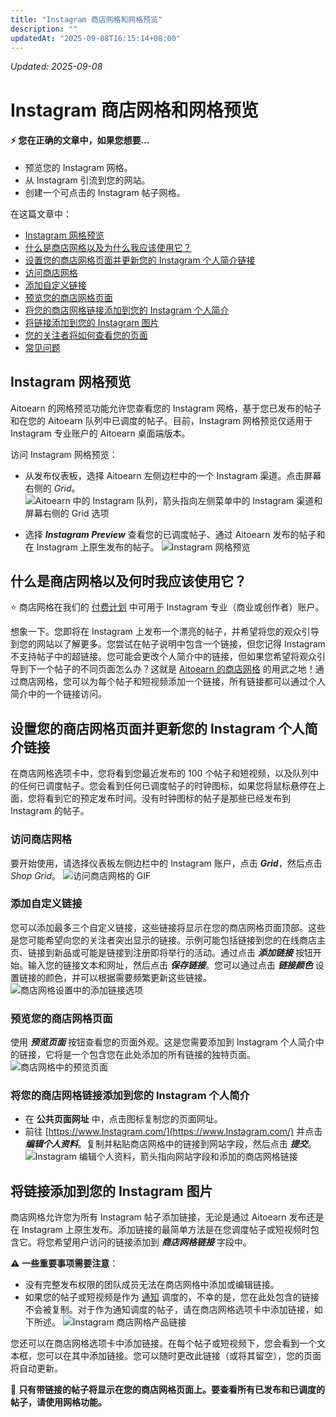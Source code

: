```yaml
---
title: "Instagram 商店网格和网格预览"
description: ""
updatedAt: "2025-09-08T16:15:14+08:00"
---
```

<!-- UPDATED_AT -->
_Updated: 2025-09-08_

# Instagram 商店网格和网格预览

#### ⚡️ 您在正确的文章中，如果您想要...

- 预览您的 Instagram 网格。
- 从 Instagram 引流到您的网站。
- 创建一个可点击的 Instagram 帖子网格。

在这篇文章中：

- [Instagram 网格预览](#Instagram-Grid-Preview-YtdXU)
- [什么是商店网格以及为什么我应该使用它？](#What-is-Shop-Grid--w86n5)
- [设置您的商店网格页面并更新您的 Instagram 个人简介链接](#h_8eeb917b-d28a-4a9e-bdfb-0b0a5dbe8864)
- [访问商店网格](#Accessing-Shop-Grid-VdhCZ)
- [添加自定义链接](#添加ing-custom-链接s-ckmu9)
- [预览您的商店网格页面](#Previewing-您的-Shop-Grid-B5Zau)
- [将您的商店网格链接添加到您的 Instagram 个人简介](#添加ing-您的-Shop-Grid-链接-到-您的-Instagram-bio-aP5MR)
- [将链接添加到您的 Instagram 图片](#h_64ddf0e7-c46c-4be5-9116-1e882d7b776c)
- [您的关注者将如何查看您的页面](#h_06010743-d8e4-43cd-9fd4-d46ce4e48df0)
- [常见问题](#h_5938b89e-e017-4122-a599-3f4a05ec9119)

## Instagram 网格预览

Aitoearn 的网格预览功能允许您查看您的 Instagram 网格，基于您已发布的帖子和在您的 Aitoearn 队列中已调度的帖子。目前，Instagram 网格预览仅适用于 Instagram 专业账户的 Aitoearn 桌面端版本。

访问 Instagram 网格预览：

- 从发布仪表板，选择 Aitoearn 左侧边栏中的一个 Instagram 渠道。点击屏幕右侧的 *Grid*。
![Aitoearn 中的 Instagram 队列，箭头指向左侧菜单中的 Instagram 渠道和屏幕右侧的 Grid 选项](//d33v4339jhl8k0.cloudfront.net/docs/assets/64cb6cf86d4a3e191f237e66/图片s/67c9a43f6898e96073816295/文件-y3wUFrGjEC.png)

- 选择 ***Instagram Preview*** 查看您的已调度帖子、通过 Aitoearn 发布的帖子和在 Instagram 上原生发布的帖子。
![Instagram 网格预览](//d33v4339jhl8k0.cloudfront.net/docs/assets/64cb6cf86d4a3e191f237e66/图片s/67c9a8a71453950404a534e2/文件-CwV7RGJuBT.png)

## 什么是商店网格以及何时我应该使用它？

⭐️ 商店网格在我们的 [付费计划](https://aitoearn.帮助scoutdocs.com/article/595-功能-可用-在-each-aitoearn-计划) 中可用于 Instagram 专业（商业或创作者）账户。

想象一下。您即将在 Instagram 上发布一个漂亮的帖子，并希望将您的观众引导到您的网站以了解更多。您尝试在帖子说明中包含一个链接，但您记得 Instagram 不支持帖子中的超链接。您可能会更改个人简介中的链接，但如果您希望将观众引导到下一个帖子的不同页面怎么办？这就是 [Aitoearn 的商店网格](https://aitoearn.com/shop-grid) 的用武之地！通过商店网格，您可以为每个帖子和短视频添加一个链接，所有链接都可以通过个人简介中的一个链接访问。

## 设置您的商店网格页面并更新您的 Instagram 个人简介链接

在商店网格选项卡中，您将看到您最近发布的 100 个帖子和短视频，以及队列中的任何已调度帖子。您会看到任何已调度帖子的时钟图标，如果您将鼠标悬停在上面，您将看到它的预定发布时间。没有时钟图标的帖子是那些已经发布到 Instagram 的帖子。

### 访问商店网格

要开始使用，请选择仪表板左侧边栏中的 Instagram 账户，点击 ***Grid***，然后点击 *Shop Grid*。
![访问商店网格的 GIF](//d33v4339jhl8k0.cloudfront.net/docs/assets/64cb6cf86d4a3e191f237e66/图片s/67d1f90dfa0d2b6a41fd484a/文件-nvh0TilO3c.gif)

### 添加自定义链接

您可以添加最多三个自定义链接，这些链接将显示在您的商店网格页面顶部。这些是您可能希望向您的关注者突出显示的链接。示例可能包括链接到您的在线商店主页、链接到新品或可能是链接到注册即将举行的活动。通过点击 ***添加链接*** 按钮开始。输入您的链接文本和网址，然后点击 ***保存链接***。您可以通过点击 ***链接颜色*** 设置链接的颜色，并可以根据需要频繁更新这些链接。
![商店网格设置中的添加链接选项](//d33v4339jhl8k0.cloudfront.net/docs/assets/64cb6cf86d4a3e191f237e66/图片s/67d1f77cd097627751c15c71/文件-zY982fH0os.jpg)

### 预览您的商店网格页面

使用 ***预览页面*** 按钮查看您的页面外观。这是您需要添加到 Instagram 个人简介中的链接，它将是一个包含您在此处添加的所有链接的独特页面。
![商店网格中的预览页面](//d33v4339jhl8k0.cloudfront.net/docs/assets/64cb6cf86d4a3e191f237e66/图片s/67d1f7c6d097627751c15c72/文件-9UJ5zylzNU.jpg)

### 将您的商店网格链接添加到您的 Instagram 个人简介

- 在 **公共页面网址** 中，点击图标复制您的页面网址。
- 前往 [https://www.Instagram.com/](https://www.Instagram.com/) 并点击 ***编辑个人资料***。复制并粘贴商店网格中的链接到网站字段，然后点击 ***提交***。
![Instagram 编辑个人资料，箭头指向网站字段和添加的商店网格链接](//d33v4339jhl8k0.cloudfront.net/docs/assets/64cb6cf86d4a3e191f237e66/图片s/651499d36241295a81ba6dd7/img-1714411-1695848912-1661250687.png)

## 将链接添加到您的 Instagram 图片

商店网格允许您为所有 Instagram 帖子添加链接，无论是通过 Aitoearn 发布还是在 Instagram 上原生发布。添加链接的最简单方法是在您调度帖子或短视频时包含它。将您希望用户访问的链接添加到 ***商店网格链接*** 字段中。

⚠️ **一些重要事项需要注意**：

- 没有完整发布权限的团队成员无法在商店网格中添加或编辑链接。
- 如果您的帖子或短视频是作为 [通知](https://aitoearn.帮助scoutdocs.com/article/658-using-Instagram-reminders) 调度的，不幸的是，您在此处包含的链接不会被复制。对于作为通知调度的帖子，请在商店网格选项卡中添加链接，如下所述。
![Instagram 商店网格产品链接](//d33v4339jhl8k0.cloudfront.net/docs/assets/64cb6cf86d4a3e191f237e66/图片s/65fdcdd11fface777737de11/文件-DETlL0Vr8u.jpg)

您还可以在商店网格选项卡中添加链接。在每个帖子或短视频下，您会看到一个文本框，您可以在其中添加链接。您可以随时更改此链接（或将其留空），您的页面将自动更新。

📝 **只有带链接的帖子将显示在您的商店网格页面上。要查看所有已发布和已调度的帖子，请使用网格功能。**
